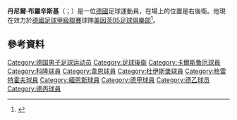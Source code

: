 {{noteTA
|G1=Football
|1=zh-hk:保辛斯基;zh-tw:布羅辛斯基;
}}

{{Infobox football biography
| name  = 丹尼爾·布羅辛斯基<br>Daniel Brosinski
| fullname  = 
| image   = XXIII Memorial Quinocho (RC Celta vs Mainz 05) - 40 (cropped).jpg
| image_size =
| caption = Brosinski with Mainz 05 in 2018
| birth_date = {{birth date and age|1988|7|17|df=y}}
| birth_place  = [[西德|西德]][[卡尔斯鲁厄|卡尔斯鲁厄]]
| height   = {{height|m=1.78|precision=0}}
| currentclub  = [[美因茨05足球俱乐部|緬恩斯]]
| clubnumber = 18
| position  = 右後衛
| youthyears1  = {{0|0000}}–2001
| youthclubs1  = SG Siemens Karlsruhe
| youthyears2  = 2001–2006
| youthclubs2  = [[卡尔斯鲁厄体育俱乐部|卡爾斯魯厄]]
| years1   = 2006–2008
| clubs1   = Karlsruher SC II
| caps1    = 31
| goals1   = 3
| years2   = 2008–2011
| clubs2   = 1. FC Köln II
| caps2    = 3
| goals2   = 0
| years3   = 2008–2011
| clubs3   = [[科隆足球俱乐部|科隆]]
| caps3    = 20
| goals3   = 1
| years4   = 2011
| clubs4   = [[韦恩威斯巴登足球俱乐部|韋恩]]
| caps4    = 19
| goals4   = 5
| years5   = 2011–2013
| clubs5   = [[MSV杜伊斯堡|杜伊斯堡]]
| caps5    = 65
| goals5   = 8
| years6   = 2013–2014
| clubs6   = [[格雷特霍夫體育會|格雷特霍夫]]
| caps6    = 34
| goals6   = 3
| years7   = 2014–
| clubs7   = [[美因茨05足球俱乐部|緬恩斯]]
| caps7    = 167
| goals7   = 8
| nationalyears1 = 2007–2008
| nationalteam1 = 德國U20
| nationalcaps1 =  4
| nationalgoals1 = 1
| pcupdate  = 15:09, 30 May 2020 (UTC)
| ntupdate  = 
}}
'''丹尼爾·布羅辛斯基'''（{{lang-en|Daniel Brosinski}}；{{bd|1988年|7月17日}}）是一位[[德國|德國]]足球運動員，在場上的位置是右後衛。他現在效力於[[德國足球甲級聯賽|德國足球甲級聯賽]]球隊[[美因茨05足球俱樂部|美因茨05足球俱樂部]]<ref>{{cite web|url=http://www.allgemeine-zeitung.de/sport/top-clubs/mainz-05/mainz-05-daniel-brosinski-kommt-bjelland-und-bogdan-auch_14288159.htm|title=Mainz 05: Daniel Brosinski kommt, Bjelland und Bogdan auch?|work=allgemeine-zeitung.de|date=3 July 2014|accessdate=27 July 2014|archive-date=2016-08-13|archive-url=https://web.archive.org/web/20160813095707/http://www.allgemeine-zeitung.de/sport/top-clubs/mainz-05/mainz-05-daniel-brosinski-kommt-bjelland-und-bogdan-auch_14288159.htm|dead-url=no}}</ref>。

==參考資料==
{{Reflist}}

{{緬恩斯球員名單}}
{{DEFAULTSORT:Brosinski, Daniel}}
[[Category:德国男子足球运动员|Category:德国男子足球运动员]]
[[Category:足球後衛|Category:足球後衛]]
[[Category:卡爾斯魯厄球員|Category:卡爾斯魯厄球員]]
[[Category:科隆球員|Category:科隆球員]]
[[Category:韋恩球員|Category:韋恩球員]]
[[Category:杜伊斯堡球員|Category:杜伊斯堡球員]]
[[Category:格雷特霍夫球員|Category:格雷特霍夫球員]]
[[Category:緬恩斯球員|Category:緬恩斯球員]]
[[Category:德甲球員|Category:德甲球員]]
[[Category:德乙球员|Category:德乙球员]]
[[Category:德丙球員|Category:德丙球員]]